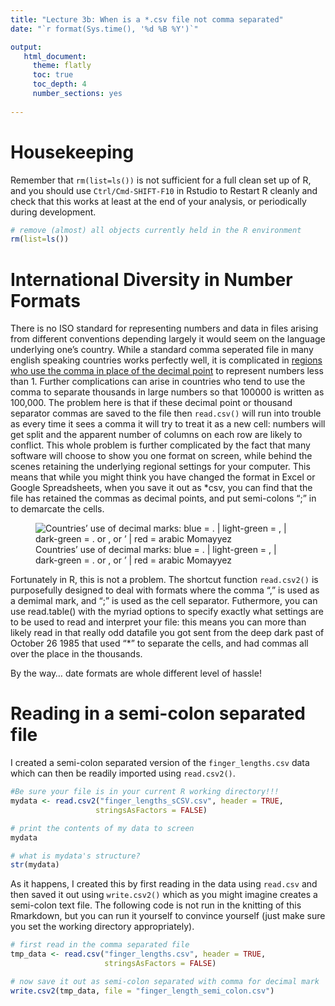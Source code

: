 ```yaml
---
title: "Lecture 3b: When is a *.csv file not comma separated"
date: "`r format(Sys.time(), '%d %B %Y')`"

output:
   html_document:
     theme: flatly
     toc: true
     toc_depth: 4
     number_sections: yes
     
---
```



# Housekeeping

Remember that `rm(list=ls())` is not sufficient for a full clean set up of R, and you should use `Ctrl/Cmd-SHIFT-F10` in Rstudio to Restart R cleanly and check that this works at least at the end of your analysis, or periodically during development.

```r
# remove (almost) all objects currently held in the R environment
rm(list=ls()) 
```


# International Diversity in Number Formats

There is no ISO standard for representing numbers and data in files arising from different conventions depending largely it would seem on the language underlying one's country. While a standard comma seperated file in many english speaking countries works perfectly well, it is complicated in [regions who use the comma in place of the decimal point](https://en.wikipedia.org/wiki/Decimal_mark) to represent numbers less than 1. Further complications can arise in countries who tend to use the comma to separate thousands in large numbers so that 100000 is written as 100,000. The problem here is that if these decimal point or thousand separator commas are saved to the file then `read.csv()` will run into trouble as every time it sees a comma it will try to treat it as a new cell: numbers will get split and the apparent number of columns on each row are likely to conflict. This whole problem is further complicated by the fact that many software will choose to show you one format on screen, while behind the scenes retaining the underlying regional settings for your computer. This means that while you might think you have changed the format in Excel or Google Spreadsheets, when you save it out as *csv, you can find that the file has retained the commas as decimal points, and put semi-colons ";" in to demarcate the cells.

![Countries' use of decimal marks: blue = . | light-green = , | dark-green = . or , or ' | red = arabic Momayyez](https://upload.wikimedia.org/wikipedia/commons/a/a8/DecimalSeparator.svg)

Fortunately in R, this is not a problem. The shortcut function `read.csv2()` is purposefully designed to deal with formats where the comma "," is used as a demimal mark, and ";" is used as the cell separator. Futhermore, you can use read.table() with the myriad options to specify exactly what settings are to be used to read and interpret your file: this means you can more than likely read in that really odd datafile you got sent from the deep dark past of October 26 1985 that used "*" to separate the cells, and had commas all over the place in the thousands.

By the way... date formats are whole different level of hassle!

# Reading in a semi-colon separated file

I created a semi-colon separated version of the `finger_lengths.csv` data which can then be readily imported using `read.csv2()`.

```r
#Be sure your file is in your current R working directory!!!
mydata <- read.csv2("finger_lengths_sCSV.csv", header = TRUE, 
                   stringsAsFactors = FALSE)

# print the contents of my data to screen
mydata

# what is mydata's structure?
str(mydata)
```


As it happens, I created this by first reading in the data using `read.csv` and then saved it out using `write.csv2()` which as you might imagine creates a semi-colon text file. The following code is not run in the knitting of this Rmarkdown, but you can run it yourself to convince yourself (just make sure you set the working directory appropriately).

```r

# first read in the comma separated file
tmp_data <- read.csv("finger_lengths.csv", header = TRUE,
                     stringsAsFactors = FALSE)

# now save it out as semi-colon separated with comma for decimal mark
write.csv2(tmp_data, file = "finger_length_semi_colon.csv")


```



